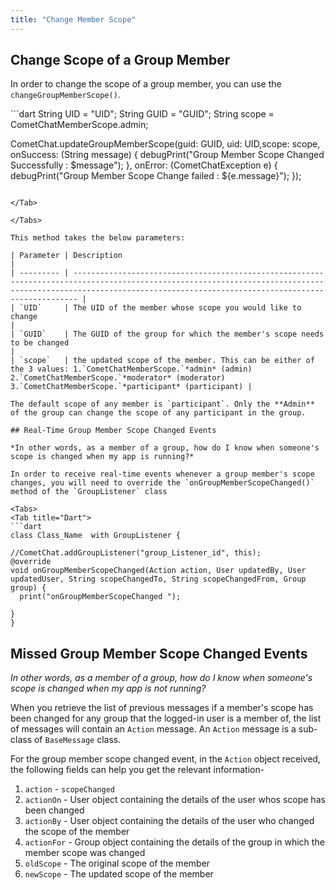 ```yaml
---
title: "Change Member Scope"
---
```




## Change Scope of a Group Member

In order to change the scope of a group member, you can use the `changeGroupMemberScope()`.

<Tabs>
<Tab title="Dart">
```dart
String UID = "UID";
String GUID = "GUID";
String scope = CometChatMemberScope.admin;

CometChat.updateGroupMemberScope(guid: GUID, uid: UID,scope: scope,
        onSuccess: (String message) {
          debugPrint("Group Member Scope Changed  Successfully : $message");
        },
        onError: (CometChatException e) {
          debugPrint("Group Member Scope Change failed  : ${e.message}");
        });
```

</Tab>

</Tabs>

This method takes the below parameters:

| Parameter | Description                                                                                                                                                                                                         |
| --------- | ------------------------------------------------------------------------------------------------------------------------------------------------------------------------------------------------------------------- |
| `UID`     | The UID of the member whose scope you would like to change                                                                                                                                                          |
| `GUID`    | The GUID of the group for which the member's scope needs to be changed                                                                                                                                              |
| `scope`   | the updated scope of the member. This can be either of the 3 values: 1.`CometChatMemberScope.`*admin* (admin) 2.`CometChatMemberScope.`*moderator* (moderator) 3.`CometChatMemberScope.`*participant* (participant) |

The default scope of any member is `participant`. Only the **Admin** of the group can change the scope of any participant in the group.

## Real-Time Group Member Scope Changed Events

*In other words, as a member of a group, how do I know when someone's scope is changed when my app is running?*

In order to receive real-time events whenever a group member's scope changes, you will need to override the `onGroupMemberScopeChanged()` method of the `GroupListener` class

<Tabs>
<Tab title="Dart">
```dart
class Class_Name  with GroupListener {

//CometChat.addGroupListener("group_Listener_id", this);
@override
void onGroupMemberScopeChanged(Action action, User updatedBy, User updatedUser, String scopeChangedTo, String scopeChangedFrom, Group group) {
  print("onGroupMemberScopeChanged ");

}
}
```

</Tab>

</Tabs>

## Missed Group Member Scope Changed Events

*In other words, as a member of a group, how do I know when someone's scope is changed when my app is not running?*

When you retrieve the list of previous messages if a member's scope has been changed for any group that the logged-in user is a member of, the list of messages will contain an `Action` message. An `Action` message is a sub-class of `BaseMessage` class.

For the group member scope changed event, in the `Action` object received, the following fields can help you get the relevant information-

1. `action` - `scopeChanged`
2. `actionOn` - User object containing the details of the user whos scope has been changed
3. `actionBy` - User object containing the details of the user who changed the scope of the member
4. `actionFor` - Group object containing the details of the group in which the member scope was changed
5. `oldScope` - The original scope of the member
6. `newScope` - The updated scope of the member
